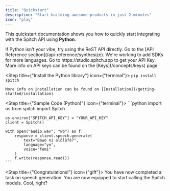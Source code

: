 ```yaml
---
title: "Quickstart"
description: "Start building awesome products in just 2 minutes"
icon: "play"
---
```


This quickstart documentation shows you how to quickly start integrating with the Spitch API using <b>Python</b>.

<Tip>
  If Python isn't your vibe, try using the ReST API directly. Go to the [API Reference section](/api-reference/synthesize).
  We're working to add SDKs for more languages.
</Tip>

<Steps>
  <Step title={"Get API Key"} icon={"key"}>
    Go to https://studio.spitch.app to get your API Key.
    More info on API keys can be found on the [Keys](/concepts/keys) page.
  </Step>

  <Step title={"Install the Python library"} icon={"terminal"}>
    ```
    pip install spitch
    ```

    More info on installation can be found on [Installation](/getting-started/installation)
  </Step>

  <Step title={"Sample Code (Python)"} icon={"terminal"}>
    ```python
    import os
    from spitch import Spitch

    os.environ["SPITCH_API_KEY"] = "YOUR_API_KEY"
    client = Spitch()

    with open("audio.wav", "wb") as f:
        response = client.speech.generate(
            text="Báwo ni olólùfé?",
            language="yo",
            voice="femi"
        )
        f.write(response.read())
    ```
  </Step>

  <Step title={"Congratulations!"} icon={"gift"}>
    You have now completed a task on speech generation. You are now equipped to start calling the Spitch models. Cool, right?
  </Step>
</Steps>